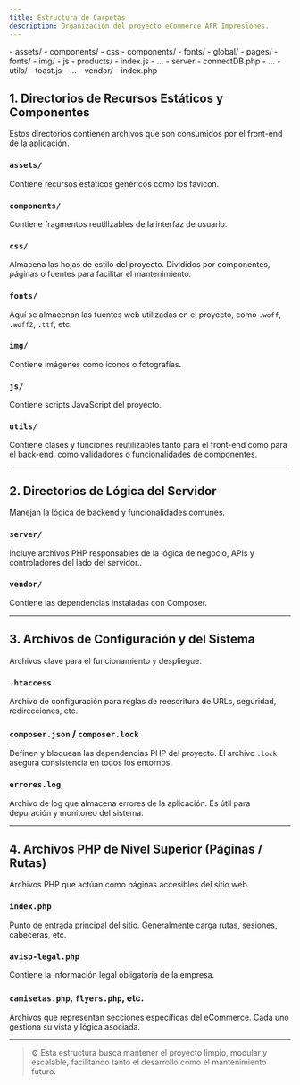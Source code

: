 ```yaml
---
title: Estructura de Carpetas
description: Organización del proyecto eCommerce AFR Impresiones.
---
```




<FileTree>
- assets/
- components/
- css
  - components/
  - fonts/
  - global/
  - pages/
- fonts/
- img/
- js
  - products/
  - index.js
  - ...
- server
  - connectDB.php
  - ...
- utils/
  - toast.js
  - ...
- vendor/
- index.php
</FileTree>


## 1. Directorios de Recursos Estáticos y Componentes

Estos directorios contienen archivos que son consumidos por el front-end de la aplicación.

### `assets/`
Contiene recursos estáticos genéricos como los favicon.

### `components/`
Contiene fragmentos reutilizables de la interfaz de usuario.

### `css/`
Almacena las hojas de estilo del proyecto. Divididos por componentes, páginas o fuentes para facilitar el mantenimiento.

### `fonts/`
Aquí se almacenan las fuentes web utilizadas en el proyecto, como `.woff`, `.woff2`, `.ttf`, etc.

### `img/`
Contiene imágenes como íconos o fotografías.

### `js/`
Contiene scripts JavaScript del proyecto.

### `utils/`
Contiene clases y funciones reutilizables tanto para el front-end como para el back-end, como validadores o funcionalidades de componentes.

---

## 2. Directorios de Lógica del Servidor

Manejan la lógica de backend y funcionalidades comunes.

### `server/`
Incluye archivos PHP responsables de la lógica de negocio, APIs y controladores del lado del servidor..

### `vendor/`
Contiene las dependencias instaladas con Composer.

---

## 3. Archivos de Configuración y del Sistema

Archivos clave para el funcionamiento y despliegue.

### `.htaccess`
Archivo de configuración para reglas de reescritura de URLs, seguridad, redirecciones, etc.

### `composer.json` / `composer.lock`
Definen y bloquean las dependencias PHP del proyecto. El archivo `.lock` asegura consistencia en todos los entornos.

### `errores.log`
Archivo de log que almacena errores de la aplicación. Es útil para depuración y monitoreo del sistema.

---

## 4. Archivos PHP de Nivel Superior (Páginas / Rutas)

Archivos PHP que actúan como páginas accesibles del sitio web.

### `index.php`
Punto de entrada principal del sitio. Generalmente carga rutas, sesiones, cabeceras, etc.

### `aviso-legal.php`
Contiene la información legal obligatoria de la empresa.

### `camisetas.php`, `flyers.php`, etc.
Archivos que representan secciones específicas del eCommerce. Cada uno gestiona su vista y lógica asociada.

---

> ⚙️ Esta estructura busca mantener el proyecto limpio, modular y escalable, facilitando tanto el desarrollo como el mantenimiento futuro.
